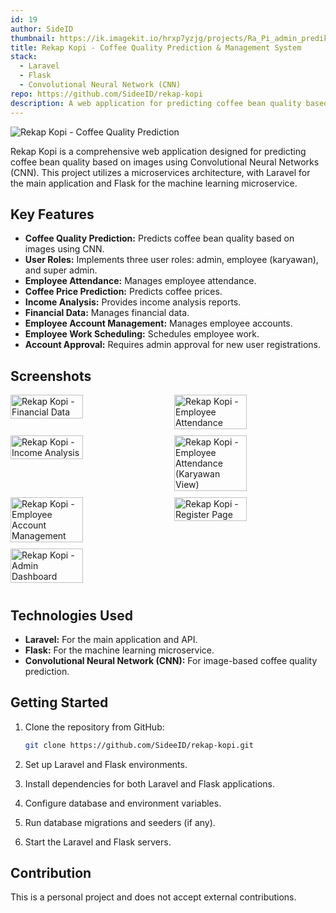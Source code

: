 ```yaml
---
id: 19
author: SideID
thumbnail: https://ik.imagekit.io/hrxp7yzjg/projects/Ra_Pi_admin_prediksikopi.png?updatedAt=1742442501780
title: Rekap Kopi - Coffee Quality Prediction & Management System
stack:
  - Laravel
  - Flask
  - Convolutional Neural Network (CNN)
repo: https://github.com/SideeID/rekap-kopi
description: A web application for predicting coffee bean quality based on images using Convolutional Neural Networks, built with Laravel and Flask microservices architecture.
---
```


<img
  src="https://ik.imagekit.io/hrxp7yzjg/projects/Ra_Pi_admin_prediksikopi.png?updatedAt=1742442501780"
  alt="Rekap Kopi - Coffee Quality Prediction"
  fetchPriority="high"
/>

Rekap Kopi is a comprehensive web application designed for predicting coffee bean quality based on images using Convolutional Neural Networks (CNN). This project utilizes a microservices architecture, with Laravel for the main application and Flask for the machine learning microservice.

## Key Features

* **Coffee Quality Prediction:** Predicts coffee bean quality based on images using CNN.
* **User Roles:** Implements three user roles: admin, employee (karyawan), and super admin.
* **Employee Attendance:** Manages employee attendance.
* **Coffee Price Prediction:** Predicts coffee prices.
* **Income Analysis:** Provides income analysis reports.
* **Financial Data:** Manages financial data.
* **Employee Account Management:** Manages employee accounts.
* **Employee Work Scheduling:** Schedules employee work.
* **Account Approval:** Requires admin approval for new user registrations.

## Screenshots

<div style="display: flex; flex-wrap: wrap; justify-content: space-between;">
  <img
    src="https://ik.imagekit.io/hrxp7yzjg/projects/Ra_Pi_admin_keuangan.png?updatedAt=1742442502006"
    alt="Rekap Kopi - Financial Data"
    style="width: 48%; margin-bottom: 10px;"
  />
  <img
    src="https://ik.imagekit.io/hrxp7yzjg/projects/Ra_Pi_admin_absensi.png?updatedAt=1742442502543"
    alt="Rekap Kopi - Employee Attendance"
    style="width: 48%; margin-bottom: 10px;"
  />
    <img
    src="https://ik.imagekit.io/hrxp7yzjg/projects/Ra_Pi_admin_analisispendapatan.png?updatedAt=1742442502716"
    alt="Rekap Kopi - Income Analysis"
    style="width: 48%; margin-bottom: 10px;"
  />
    <img
    src="https://ik.imagekit.io/hrxp7yzjg/projects/Ra_Pi_karyawan_absensi.png?updatedAt=1742442504398"
    alt="Rekap Kopi - Employee Attendance (Karyawan View)"
    style="width: 48%; margin-bottom: 10px;"
  />
  <img
    src="https://ik.imagekit.io/hrxp7yzjg/projects/Ra_Pi_admin_akunkaryawan.png?updatedAt=1742442505056"
    alt="Rekap Kopi - Employee Account Management"
    style="width: 48%; margin-bottom: 10px;"
  />
    <img
    src="https://ik.imagekit.io/hrxp7yzjg/projects/Ra_Pi_register.png?updatedAt=1742442506080"
    alt="Rekap Kopi - Register Page"
    style="width: 48%; margin-bottom: 10px;"
  />
    <img
    src="https://ik.imagekit.io/hrxp7yzjg/projects/Ra_Pi_admin.png?updatedAt=1742442506411"
    alt="Rekap Kopi - Admin Dashboard"
    style="width: 48%; margin-bottom: 10px;"
  />
</div>

## Technologies Used

* **Laravel:** For the main application and API.
* **Flask:** For the machine learning microservice.
* **Convolutional Neural Network (CNN):** For image-based coffee quality prediction.

## Getting Started

1.  Clone the repository from GitHub:

    ```bash
    git clone https://github.com/SideeID/rekap-kopi.git
    ```

2.  Set up Laravel and Flask environments.
3.  Install dependencies for both Laravel and Flask applications.
4.  Configure database and environment variables.
5.  Run database migrations and seeders (if any).
6.  Start the Laravel and Flask servers.

## Contribution

This is a personal project and does not accept external contributions.